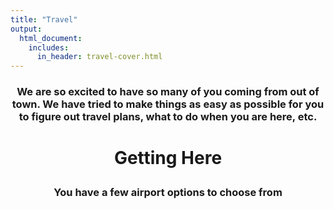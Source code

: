 ```yaml
---
title: "Travel"
output:
  html_document:
    includes:
      in_header: travel-cover.html
---
```


<center>

<h3>We are so excited to have so many of you coming from out of town. We have tried 
to make things as easy as possible for you to figure out travel plans, what to do when you
are here, etc.

<h1> Getting Here

<h3> You have a few airport options to choose from


</center>